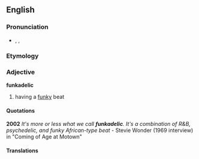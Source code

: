 ==English==

===Pronunciation===
* {{enPR|fŭngk'ə-dĕlʹĭk}}, {{IPA|/ˌfʌŋkəˈdɛlɪk/}}, {{SAMPA|/%fVNk@"dElIk/}}

===Etymology===
{{blend|funk|psychedelic}}

===Adjective===
'''funkadelic'''

# {{music}} {{slang}} having a [[funky]] beat

====Quotations====
'''2002''' ''It's more or less what we call '''funkadelic'''. It's a combination of R&B, psychedelic, and funky African-type beat'' - Stevie Wonder (1969 interview) in "Coming of Age at Motown"

<!--unlikely to be correct

====Related terms====
* [[funkadelicacy]]
* [[funkadelicate]]
-->

====Translations====
{{top}}
{{mid}}
{{bottom}}